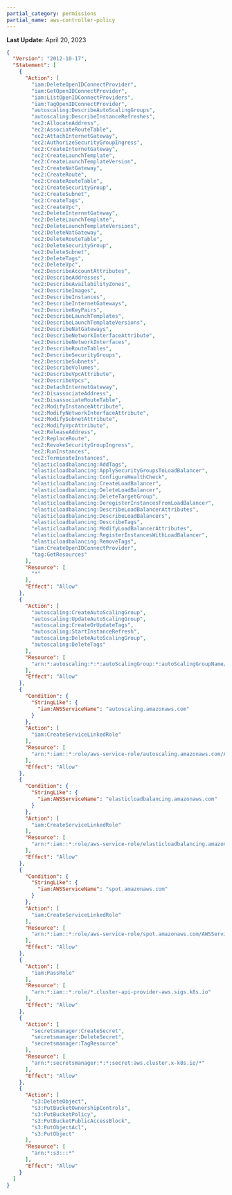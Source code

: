 ```yaml
---
partial_category: permissions
partial_name: aws-controller-policy
---
```

**Last Update**: April 20, 2023

```json
{
  "Version": "2012-10-17",
  "Statement": [
    {
      "Action": [
        "iam:DeleteOpenIDConnectProvider",
        "iam:GetOpenIDConnectProvider",
        "iam:ListOpenIDConnectProviders",
        "iam:TagOpenIDConnectProvider",
        "autoscaling:DescribeAutoScalingGroups",
        "autoscaling:DescribeInstanceRefreshes",
        "ec2:AllocateAddress",
        "ec2:AssociateRouteTable",
        "ec2:AttachInternetGateway",
        "ec2:AuthorizeSecurityGroupIngress",
        "ec2:CreateInternetGateway",
        "ec2:CreateLaunchTemplate",
        "ec2:CreateLaunchTemplateVersion",
        "ec2:CreateNatGateway",
        "ec2:CreateRoute",
        "ec2:CreateRouteTable",
        "ec2:CreateSecurityGroup",
        "ec2:CreateSubnet",
        "ec2:CreateTags",
        "ec2:CreateVpc",
        "ec2:DeleteInternetGateway",
        "ec2:DeleteLaunchTemplate",
        "ec2:DeleteLaunchTemplateVersions",
        "ec2:DeleteNatGateway",
        "ec2:DeleteRouteTable",
        "ec2:DeleteSecurityGroup",
        "ec2:DeleteSubnet",
        "ec2:DeleteTags",
        "ec2:DeleteVpc",
        "ec2:DescribeAccountAttributes",
        "ec2:DescribeAddresses",
        "ec2:DescribeAvailabilityZones",
        "ec2:DescribeImages",
        "ec2:DescribeInstances",
        "ec2:DescribeInternetGateways",
        "ec2:DescribeKeyPairs",
        "ec2:DescribeLaunchTemplates",
        "ec2:DescribeLaunchTemplateVersions",
        "ec2:DescribeNatGateways",
        "ec2:DescribeNetworkInterfaceAttribute",
        "ec2:DescribeNetworkInterfaces",
        "ec2:DescribeRouteTables",
        "ec2:DescribeSecurityGroups",
        "ec2:DescribeSubnets",
        "ec2:DescribeVolumes",
        "ec2:DescribeVpcAttribute",
        "ec2:DescribeVpcs",
        "ec2:DetachInternetGateway",
        "ec2:DisassociateAddress",
        "ec2:DisassociateRouteTable",
        "ec2:ModifyInstanceAttribute",
        "ec2:ModifyNetworkInterfaceAttribute",
        "ec2:ModifySubnetAttribute",
        "ec2:ModifyVpcAttribute",
        "ec2:ReleaseAddress",
        "ec2:ReplaceRoute",
        "ec2:RevokeSecurityGroupIngress",
        "ec2:RunInstances",
        "ec2:TerminateInstances",
        "elasticloadbalancing:AddTags",
        "elasticloadbalancing:ApplySecurityGroupsToLoadBalancer",
        "elasticloadbalancing:ConfigureHealthCheck",
        "elasticloadbalancing:CreateLoadBalancer",
        "elasticloadbalancing:DeleteLoadBalancer",
        "elasticloadbalancing:DeleteTargetGroup",
        "elasticloadbalancing:DeregisterInstancesFromLoadBalancer",
        "elasticloadbalancing:DescribeLoadBalancerAttributes",
        "elasticloadbalancing:DescribeLoadBalancers",
        "elasticloadbalancing:DescribeTags",
        "elasticloadbalancing:ModifyLoadBalancerAttributes",
        "elasticloadbalancing:RegisterInstancesWithLoadBalancer",
        "elasticloadbalancing:RemoveTags",
        "iam:CreateOpenIDConnectProvider",
        "tag:GetResources"
      ],
      "Resource": [
        "*"
      ],
      "Effect": "Allow"
    },
    {
      "Action": [
        "autoscaling:CreateAutoScalingGroup",
        "autoscaling:UpdateAutoScalingGroup",
        "autoscaling:CreateOrUpdateTags",
        "autoscaling:StartInstanceRefresh",
        "autoscaling:DeleteAutoScalingGroup",
        "autoscaling:DeleteTags"
      ],
      "Resource": [
        "arn:*:autoscaling:*:*:autoScalingGroup:*:autoScalingGroupName/*"
      ],
      "Effect": "Allow"
    },
    {
      "Condition": {
        "StringLike": {
          "iam:AWSServiceName": "autoscaling.amazonaws.com"
        }
      },
      "Action": [
        "iam:CreateServiceLinkedRole"
      ],
      "Resource": [
        "arn:*:iam::*:role/aws-service-role/autoscaling.amazonaws.com/AWSServiceRoleForAutoScaling"
      ],
      "Effect": "Allow"
    },
    {
      "Condition": {
        "StringLike": {
          "iam:AWSServiceName": "elasticloadbalancing.amazonaws.com"
        }
      },
      "Action": [
        "iam:CreateServiceLinkedRole"
      ],
      "Resource": [
        "arn:*:iam::*:role/aws-service-role/elasticloadbalancing.amazonaws.com/AWSServiceRoleForElasticLoadBalancing"
      ],
      "Effect": "Allow"
    },
    {
      "Condition": {
        "StringLike": {
          "iam:AWSServiceName": "spot.amazonaws.com"
        }
      },
      "Action": [
        "iam:CreateServiceLinkedRole"
      ],
      "Resource": [
        "arn:*:iam::*:role/aws-service-role/spot.amazonaws.com/AWSServiceRoleForEC2Spot"
      ],
      "Effect": "Allow"
    },
    {
      "Action": [
        "iam:PassRole"
      ],
      "Resource": [
        "arn:*:iam::*:role/*.cluster-api-provider-aws.sigs.k8s.io"
      ],
      "Effect": "Allow"
    },
    {
      "Action": [
        "secretsmanager:CreateSecret",
        "secretsmanager:DeleteSecret",
        "secretsmanager:TagResource"
      ],
      "Resource": [
        "arn:*:secretsmanager:*:*:secret:aws.cluster.x-k8s.io/*"
      ],
      "Effect": "Allow"
    },
    {
      "Action": [
        "s3:DeleteObject",
        "s3:PutBucketOwnershipControls",
        "s3:PutBucketPolicy",
        "s3:PutBucketPublicAccessBlock",
        "s3:PutObjectAcl",
        "s3:PutObject"
      ],
      "Resource": [
        "arn:*:s3:::*"
      ],
      "Effect": "Allow"
    }
  ]
}
```
